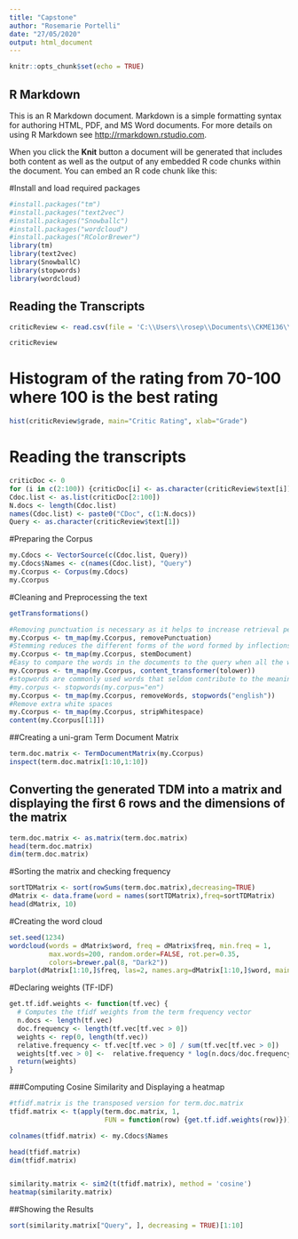 ---
title: "Capstone"
author: "Rosemarie Portelli"
date: "27/05/2020"
output: html_document
---

```{r setup, include=FALSE}
knitr::opts_chunk$set(echo = TRUE)
```

## R Markdown

This is an R Markdown document. Markdown is a simple formatting syntax for authoring HTML, PDF, and MS Word documents. For more details on using R Markdown see <http://rmarkdown.rstudio.com>.

When you click the **Knit** button a document will be generated that includes both content as well as the output of any embedded R code chunks within the document. You can embed an R code chunk like this:

#Install and load required packages
```{r}
#install.packages("tm")
#install.packages("text2vec")
#install.packages("Snowballc")
#install.packages("wordcloud")
#install.packages("RColorBrewer")
library(tm)
library(text2vec)
library(SnowballC)
library(stopwords)
library(wordcloud)
```


## Reading the Transcripts
```{r}
criticReview <- read.csv(file = 'C:\\Users\\rosep\\Documents\\CKME136\\critic.csv', header = T, sep = ',')

criticReview
```
# Histogram of the rating from 70-100 where 100 is the best rating
```{r}
hist(criticReview$grade, main="Critic Rating", xlab="Grade")
```


# Reading the transcripts
```{r}
criticDoc <- 0
for (i in c(2:100)) {criticDoc[i] <- as.character(criticReview$text[i])}
Cdoc.list <- as.list(criticDoc[2:100])
N.docs <- length(Cdoc.list)
names(Cdoc.list) <- paste0("CDoc", c(1:N.docs))
Query <- as.character(criticReview$text[1])
```

#Preparing the Corpus
```{r}
my.Cdocs <- VectorSource(c(Cdoc.list, Query))
my.Cdocs$Names <- c(names(Cdoc.list), "Query")
my.Ccorpus <- Corpus(my.Cdocs)
my.Ccorpus
```

#Cleaning and Preprocessing the text
```{r}
getTransformations()

#Removing punctuation is necessary as it helps to increase retrieval performance
my.Ccorpus <- tm_map(my.Ccorpus, removePunctuation)
#Stemming reduces the different forms of the word formed by inflections and derivation to a common stem
my.Ccorpus <- tm_map(my.Ccorpus, stemDocument)
#Easy to compare the words in the documents to the query when all the words have been transformed to lower case
my.Ccorpus <- tm_map(my.Ccorpus, content_transformer(tolower))
#stopwords are commonly used words that seldom contribute to the meaning of the sentence. They can interfere with the precision and recall
#my.corpus <- stopwords(my.corpus="en")
my.Ccorpus <- tm_map(my.Ccorpus, removeWords, stopwords("english"))
#Remove extra white spaces
my.Ccorpus <- tm_map(my.Ccorpus, stripWhitespace)
content(my.Ccorpus[[1]])
```

##Creating a uni-gram Term Document Matrix
```{r}
term.doc.matrix <- TermDocumentMatrix(my.Ccorpus)
inspect(term.doc.matrix[1:10,1:10])
```

## Converting the generated TDM into a matrix and displaying the first 6 rows and the dimensions of the matrix
```{r}
term.doc.matrix <- as.matrix(term.doc.matrix)
head(term.doc.matrix)
dim(term.doc.matrix)
```

#Sorting the matrix and checking frequency
```{r}
sortTDMatrix <- sort(rowSums(term.doc.matrix),decreasing=TRUE)
dMatrix <- data.frame(word = names(sortTDMatrix),freq=sortTDMatrix)
head(dMatrix, 10)
```

#Creating the word cloud
```{r}
set.seed(1234)
wordcloud(words = dMatrix$word, freq = dMatrix$freq, min.freq = 1,
          max.words=200, random.order=FALSE, rot.per=0.35, 
          colors=brewer.pal(8, "Dark2"))
barplot(dMatrix[1:10,]$freq, las=2, names.arg=dMatrix[1:10,]$word, main="Commonly occurring words")
```


#Declaring weights (TF-IDF)
```{r}
get.tf.idf.weights <- function(tf.vec) {
  # Computes the tfidf weights from the term frequency vector
  n.docs <- length(tf.vec)
  doc.frequency <- length(tf.vec[tf.vec > 0])
  weights <- rep(0, length(tf.vec))
  relative.frequency <- tf.vec[tf.vec > 0] / sum(tf.vec[tf.vec > 0])
  weights[tf.vec > 0] <-  relative.frequency * log(n.docs/doc.frequency)
  return(weights)
}
```



###Computing Cosine Similarity and Displaying a heatmap
```{r}
#tfidf.matrix is the transposed version for term.doc.matrix
tfidf.matrix <- t(apply(term.doc.matrix, 1,
                        FUN = function(row) {get.tf.idf.weights(row)})) #apply the functions against the rows

colnames(tfidf.matrix) <- my.Cdocs$Names

head(tfidf.matrix)
dim(tfidf.matrix)


similarity.matrix <- sim2(t(tfidf.matrix), method = 'cosine')
heatmap(similarity.matrix)
```


##Showing the Results
```{r}
sort(similarity.matrix["Query", ], decreasing = TRUE)[1:10]
```

